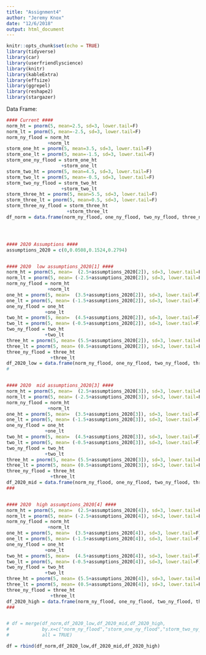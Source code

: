 ```yaml
---
title: "Assignment4"
author: "Jeremy Knox"
date: "12/6/2018"
output: html_document
---
```


```r
knitr::opts_chunk$set(echo = TRUE)
library(tidyverse)
library(car)
library(userfriendlyscience)
library(knitr)
library(kableExtra)
library(effsize)
library(ggrepel)
library(reshape2)
library(stargazer)
```


Data Frame:
```r
#### Current ####
norm_ht = pnorm(5, mean=2.5, sd=3, lower.tail=F)
norm_lt = pnorm(5, mean=-2.5, sd=3, lower.tail=F)
norm_ny_flood = norm_ht
               +norm_lt
storm_one_ht = pnorm(5, mean=3.5, sd=3, lower.tail=F)
storm_one_lt = pnorm(5, mean=-1.5, sd=3, lower.tail=F)
storm_one_ny_flood = storm_one_ht
                    +storm_one_lt
storm_two_ht = pnorm(5, mean=4.5, sd=3, lower.tail=F)
storm_two_lt = pnorm(5, mean=-0.5, sd=3, lower.tail=F)
storm_two_ny_flood = storm_two_ht
                    +storm_two_lt
storm_three_ht = pnorm(5, mean=5.5, sd=3, lower.tail=F)
storm_three_lt = pnorm(5, mean=0.5, sd=3, lower.tail=F)
storm_three_ny_flood = storm_three_ht
                      +storm_three_lt
df_norm = data.frame(norm_ny_flood, one_ny_flood, two_ny_flood, three_ny_flood)




#### 2020 Assumptions ####
assumptions_2020 = c(0,0.0508,0.1524,0.2794)


#### 2020  low assumptions_2020[1] ####
norm_ht = pnorm(5, mean=  (2.5+assumptions_2020[2]), sd=3, lower.tail=F)
norm_lt = pnorm(5, mean= (-2.5+assumptions_2020[2]), sd=3, lower.tail=F)
norm_ny_flood = norm_ht
               +norm_lt
one_ht = pnorm(5, mean=  (3.5+assumptions_2020[2]), sd=3, lower.tail=F)
one_lt = pnorm(5, mean= (-1.5+assumptions_2020[2]), sd=3, lower.tail=F)
one_ny_flood = one_ht
              +one_lt
two_ht = pnorm(5, mean=  (4.5+assumptions_2020[2]), sd=3, lower.tail=F)
two_lt = pnorm(5, mean= (-0.5+assumptions_2020[2]), sd=3, lower.tail=F)
two_ny_flood = two_ht
              +two_lt
three_ht = pnorm(5, mean= (5.5+assumptions_2020[2]), sd=3, lower.tail=F)
three_lt = pnorm(5, mean= (0.5+assumptions_2020[2]), sd=3, lower.tail=F)
three_ny_flood = three_ht
                +three_lt
df_2020_low = data.frame(norm_ny_flood, one_ny_flood, two_ny_flood, three_ny_flood)
#


#### 2020  mid assumptions_2020[3] ####
norm_ht = pnorm(5, mean=  (2.5+assumptions_2020[3]), sd=3, lower.tail=F)
norm_lt = pnorm(5, mean= (-2.5+assumptions_2020[3]), sd=3, lower.tail=F)
norm_ny_flood = norm_ht
               +norm_lt
one_ht = pnorm(5, mean=  (3.5+assumptions_2020[3]), sd=3, lower.tail=F)
one_lt = pnorm(5, mean= (-1.5+assumptions_2020[3]), sd=3, lower.tail=F)
one_ny_flood = one_ht
              +one_lt
two_ht = pnorm(5, mean=  (4.5+assumptions_2020[3]), sd=3, lower.tail=F)
two_lt = pnorm(5, mean= (-0.5+assumptions_2020[3]), sd=3, lower.tail=F)
two_ny_flood = two_ht
              +two_lt
three_ht = pnorm(5, mean= (5.5+assumptions_2020[3]), sd=3, lower.tail=F)
three_lt = pnorm(5, mean= (0.5+assumptions_2020[3]), sd=3, lower.tail=F)
three_ny_flood = three_ht
                +three_lt
df_2020_mid = data.frame(norm_ny_flood, one_ny_flood, two_ny_flood, three_ny_flood)
###


#### 2020  high assumptions_2020[4] ####
norm_ht = pnorm(5, mean=  (2.5+assumptions_2020[4]), sd=3, lower.tail=F)
norm_lt = pnorm(5, mean= (-2.5+assumptions_2020[4]), sd=3, lower.tail=F)
norm_ny_flood = norm_ht
               +norm_lt
one_ht = pnorm(5, mean=  (3.5+assumptions_2020[4]), sd=3, lower.tail=F)
one_lt = pnorm(5, mean= (-1.5+assumptions_2020[4]), sd=3, lower.tail=F)
one_ny_flood = one_ht
              +one_lt
two_ht = pnorm(5, mean=  (4.5+assumptions_2020[4]), sd=3, lower.tail=F)
two_lt = pnorm(5, mean= (-0.5+assumptions_2020[4]), sd=3, lower.tail=F)
two_ny_flood = two_ht
              +two_lt
three_ht = pnorm(5, mean= (5.5+assumptions_2020[4]), sd=3, lower.tail=F)
three_lt = pnorm(5, mean= (0.5+assumptions_2020[4]), sd=3, lower.tail=F)
three_ny_flood = three_ht
                +three_lt
df_2020_high = data.frame(norm_ny_flood, one_ny_flood, two_ny_flood, three_ny_flood)
###


# df = merge(df_norm,df_2020_low,df_2020_mid,df_2020_high,
#            by.x=c("norm_ny_flood","storm_one_ny_flood","storm_two_ny_flood","storm_three_ny_flood"),
#            all = TRUE)

df = rbind(df_norm,df_2020_low,df_2020_mid,df_2020_high)

```

